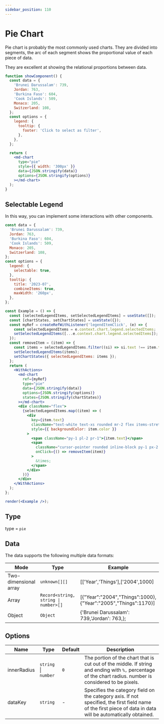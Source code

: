 ```yaml
---
sidebar_position: 110
---
```


# Pie Chart

Pie chart is probably the most commonly used charts. They are divided into segments, the arc of each segment shows the proportional value of each piece of data.

They are excellent at showing the relational proportions between data.

```jsx live
function showComponent() {
  const data = {
    'Brunei Darussalam': 739,
    Jordan: 763,
    'Burkina Faso': 604,
    'Cook Islands': 509,
    Monaco: 205,
    Switzerland: 108,
  };
  const options = {
    legend: {
      tooltip: {
        footer: 'Click to select as filter',
      },
    },
  };

  return (
    <md-chart
      type="pie"
      style={{ width: '300px' }}
      data={JSON.stringify(data)}
      options={JSON.stringify(options)}
    ></md-chart>
  );
}
```

## Selectable Legend

In this way, you can implement some interactions with other components.

```jsx live noInline
const data = {
  'Brunei Darussalam': 739,
  Jordan: 763,
  'Burkina Faso': 604,
  'Cook Islands': 509,
  Monaco: 205,
  Switzerland: 108,
};
const options = {
  legend: {
    selectable: true,
  },
  tooltip: {
    title: '2023-07',
    combineItems: true,
    maxWidth: '260px',
  },
};

const Example = () => {
  const [selectedLegendItems, setSelectedLegendItems] = useState([]);
  const [chartStates, setChartStates] = useState({});
  const myRef = createRefWithListener('legendItemClick', (e) => {
    const selectedLegendItems = e.context.chart.legend.selectedItems;
    setSelectedLegendItems([...e.context.chart.legend.selectedItems]);
  });
  const removeItem = (item) => {
    const items = selectedLegendItems.filter((si) => si.text !== item.text);
    setSelectedLegendItems(items);
    setChartStates({ selectedLegendItems: items });
  };
  return (
    <WithActions>
      <md-chart
        ref={myRef}
        type="pie"
        data={JSON.stringify(data)}
        options={JSON.stringify(options)}
        states={JSON.stringify(chartStates)}
      ></md-chart>
      <div className="flex">
        {selectedLegendItems.map((item) => (
          <div
            key={item.text}
            className="text-white text-xs rounded mr-2 flex items-stretch"
            style={{ backgroundColor: item.color }}
          >
            <span className="py-1 pl-2 pr-1">{item.text}</span>
            <span
              className="cursor-pointer rounded inline-block py-1 px-2 hover:bg-gray-700/50"
              onClick={() => removeItem(item)}
            >
              &times;
            </span>
          </div>
        ))}
      </div>
    </WithActions>
  );
};

render(<Example />);
```

## Type

type = `pie`

## Data

The data supports the following multiple data formats:

| Mode                  | Type                                 | Example                                                       |
| --------------------- | ------------------------------------ | ------------------------------------------------------------- |
| Two-dimensional array | `unknown[][]`                        | [['Year','Things'],['2004',1000]                              |
| Array                 | `Record<string, string \| number>[]` | [{"Year":"2004","Things":1000},{"Year":"2005","Things":1170}] |
| Object                | `Object `                            | {'Brunei Darussalam': 739,'Jordan': 763,};                    |

## Options

| Name        | Type                 | Default | Description                                                                                                                                                  |
| ----------- | -------------------- | ------- | ------------------------------------------------------------------------------------------------------------------------------------------------------------ |
| innerRadius | `string` \| `number` | `0`     | The portion of the chart that is cut out of the middle. If string and ending with `%,` percentage of the chart radius. number is considered to be pixels.    |
| dataKey     | `string`             | -       | Specifies the category field on the category axis. If not specified, the first field name of the first piece of data in data will be automatically obtained. |
